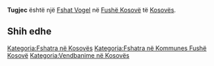 {{Fshat në Kosovës
 | Emri                = Tugjec
| sqi_D_name = Tugjec
| sqi_D_FULL_NAME_RO = Tugjec
| sqi_D_FULL_NAME_ND_RO = Tugjec
| sqi_D_SORT_NAME_RG = TUGJEC
| sqi_D_FULL_NAME_RG = Tugjec
| sqi_D_FULL_NAME_ND_RG = Tugjec
| sqi_V_name = Tuxhevc
| sqi_V_FULL_NAME_RO = Tuxhevc Tygjec Tygjeci Tugjeci
| sqi_V_FULL_NAME_ND_RO = Tuxhevc Tygjec Tygjeci Tugjeci
| sqi_V_SORT_NAME_RG = TUXHEVC TYGJEC TYGJECI TUGJECI
| sqi_V_FULL_NAME_RG = Tuxhevc Tygjec Tygjeci Tugjeci
| sqi_V_FULL_NAME_ND_RG = Tuxhevc Tygjec Tygjeci Tugjeci
| srp_N_name = Tuđevce
| srp_N_FULL_NAME_RO = Tuđevce
| srp_N_FULL_NAME_ND_RO = Tudevce
| srp_N_SORT_NAME_RG = TUDEVCE
| srp_N_FULL_NAME_RG = Tuđevce
| srp_N_FULL_NAME_ND_RG = Tudevce
| srp_NS_name = Туђевце
| srp_NS_FULL_NAME_RO = Туђевце
| srp_NS_FULL_NAME_ND_RO = Туђевце
| srp_NS_SORT_NAME_RG = ТУЂЕВЦЕ
| srp_NS_FULL_NAME_RG = Туђевце
| srp_NS_FULL_NAME_ND_RG = Туђевце
| std_V_name = Tudjevce
| std_V_FULL_NAME_RO = Tudjevce
| std_V_FULL_NAME_ND_RO = Tudjevce
| std_V_SORT_NAME_RG = TUDJEVCE
| std_V_FULL_NAME_RG = Tudjevce
| std_V_FULL_NAME_ND_RG = Tudjevce

 | Emri (Rasa dhanore) = 
 | Figura              = 
 | Shteti              = Kosovo
 | Komuna              = Fushë Kosovë
 | Kodi postar         = 
 | Sipërfaqja          = 

 | Popullsia           = 

 | Regj. i popullsisë  = 
 | Dend. e popullsisë  = 
 | Faqja zyrtare       = 
 <!--- Koordinatat ----> 
 | Gjerësia            = 42.715556
 | Gjatësia            = 21.5325
 | Lartësia            = 
}}
'''Tugjec''' është një [[Fshat Vogel]] në [[Fushë Kosovë]] të [[Kosovës]].

<!-- == Gjeografia == -->
<!-- == Historia == -->
<!-- == Demografia == -->
== Shih edhe ==
{{Komuna Fushë Kosovë}}
{{Kosovo-Administrata-Cung}}

[[Kategoria:Fshatra në Kosovës]]
[[Kategoria:Fshatra në Kommunes Fushë Kosovë]]
[[Kategoria:Vendbanime në Kosovës]]